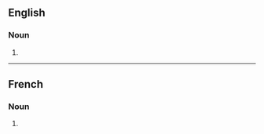 ==English==

===Noun===
{{head|en|noun form}}

# {{plural of|simulation|lang=en}}

----

==French==

===Noun===
{{head|fr|noun plural form|g=f}}

# {{plural of|simulation|lang=fr}}